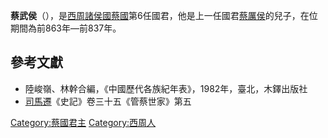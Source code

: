 '''蔡武侯'''（{{bd|？||前837年||catIdx=J}}），是[[西周|西周]][[諸侯國|諸侯國]][[蔡國|蔡國]]第6任國君，他是上一任國君[[蔡厲侯|蔡厲侯]]的兒子，在位期間為前863年—前837年。

==參考文獻==
*陸峻嶺、林幹合編，《中國歷代各族紀年表》，1982年，臺北，木鐸出版社
*[[司馬遷|司馬遷]]《史記》卷三十五《管蔡世家》第五

{{start box}}
{{s-before|[[蔡厲侯|蔡厲侯]]}}
{{s-title|[[蔡國|蔡國]]君主|在位期間前863年—前837年}}
{{s-after|[[蔡夷侯|蔡夷侯]]}}
{{end box}}
{{蔡國君主}}

[[Category:蔡國君主|Category:蔡國君主]]
[[Category:西周人|Category:西周人]]